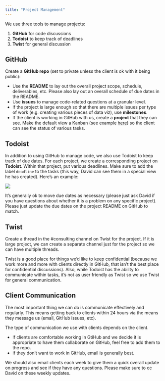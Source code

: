 ```yaml
---
title: "Project Management"
---
```


We use three tools to manage projects:

1. **GitHub** for code discussions
2. **Todoist** to keep track of deadlines
3. **Twist** for general discussion

## GitHub

Create a **GitHub repo** (set to private unless the client is ok with it being public):

- Use the **README** to lay out the overall project scope, schedule, deliverables, etc. Please also lay out an overall schedule of due dates in the README.
- Use **issues** to manage code-related questions at a granular level.
- If the project is large enough so that there are multiple issues per type of work (e.g. creating various pieces of data viz), use **milestones**. 
- If the client is working in GitHub with us, create a **project** that they can see. Make the default view a Kanban (see example [here](https://github.com/orgs/rfortherestofus/projects/14))  so the client can see the status of various tasks.

## Todoist

In addition to using GitHub to manage code, we also use Todoist to keep track of due dates. For each project, we create a corresponding project on **Todoist**. Within that project, put various deadlines. Make sure to add the label `deadline` to the tasks (this way, David can see them in a special view he has created). Here's an example:

![](assets/todoist-deadlines.png)

It's generally ok to move due dates as necessary (please just ask David if you have questions about whether it is a problem on any specific project). Please just update the due dates on the project README on GitHub to match.

## Twist

Create a thread in the #consulting channel on Twist for the project. If it is large project, we can create a separate channel just for the project so we can have multiple threads. 

Twist is a good place for things we'd like to keep confidential (because we work more and more with clients directly in GitHub, that isn't the best place for confidential discussions). Also, while Todoist has the ability to communicate within tasks, it's not as user friendly as Twist so we use Twist for general communication. 

## Client Communication

The most important thing we can do is communicate effectively and regularly. This means getting back to clients within 24 hours via the means they message us (email, GitHub issues, etc). 

The type of communication we use with clients depends on the client. 

- If clients are comfortable working in GtiHub and we decide it is appropriate to have them collaborate on GitHub, feel free to add them to the repo.
- If they don't want to work in GitHub, email is generally best.

We should also email clients each week to give them a quick overall update on progress and see if they have any questions. Please make sure to cc David on these weekly updates. 